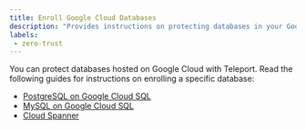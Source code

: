```yaml
---
title: Enroll Google Cloud Databases
description: "Provides instructions on protecting databases in your Google Cloud-managed infrastructure with Teleport."
labels:
 - zero-trust
---
```


You can protect databases hosted on Google Cloud with Teleport. Read the
following guides for instructions on enrolling a specific database:

- [PostgreSQL on Google Cloud SQL](postgres-cloudsql.mdx)
- [MySQL on Google Cloud SQL](mysql-cloudsql.mdx)
- [Cloud Spanner](spanner.mdx)
